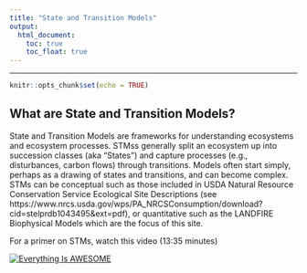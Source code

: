 ```yaml
---
title: "State and Transition Models"
output:
  html_document:
    toc: true
    toc_float: true
---
```

----

```r
knitr::opts_chunk$set(echo = TRUE)
```

## What are State and Transition Models?
State and Transition Models are frameworks for understanding ecosystems and ecosystem processes.  STMss generally split an ecosystem up into succession classes (aka "States") and capture processes (e.g., disturbances, carbon flows) through transitions.  Models often start simply, perhaps as a drawing of states and transitions, and can become complex.  STMs can be conceptual such as those included in USDA Natural Resource Conservation Service Ecological Site Descriptions (see https://www.nrcs.usda.gov/wps/PA_NRCSConsumption/download?cid=stelprdb1043495&ext=pdf), or quantitative such as the LANDFIRE Biophysical Models which are the focus of this site.

For a primer on STMs, watch this video (13:35 minutes)
<br>

[![Everything Is AWESOME](https://img.youtube.com/vi/StTqXEQ2l-Y/0.jpg)](https://www.youtube.com/watch?v=ORoyBqogZFs "Everything Is AWESOME")

